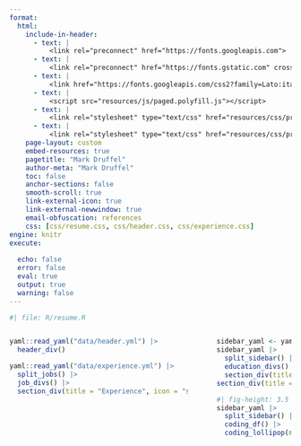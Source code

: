 ```yaml
--- 
format:
  html:
    include-in-header:
      - text: |
          <link rel="preconnect" href="https://fonts.googleapis.com">
      - text: |
          <link rel="preconnect" href="https://fonts.gstatic.com" crossorigin>
      - text: |
          <link href="https://fonts.googleapis.com/css2?family=Lato:ital,wght@0,100;0,300;0,400;0,700;0,900;1,100;1,300;1,400;1,700;1,900&family=Overpass:ital,wght@0,100..900;1,100..900&display=swap" rel="stylesheet" type='text/css'>
      - text: |
          <script src="resources/js/paged.polyfill.js"></script>
      - text: |
          <link rel="stylesheet" type="text/css" href="resources/css/print.css">
      - text: |
          <link rel="stylesheet" type="text/css" href="resources/css/preview.css" media="screen">
    page-layout: custom
    embed-resources: true
    pagetitle: "Mark Druffel"
    author-meta: "Mark Druffel"
    toc: false 
    anchor-sections: false
    smooth-scroll: true
    link-external-icon: true
    link-external-newwindow: true
    email-obfuscation: references
    css: [css/resume.css, css/header.css, css/experience.css]
engine: knitr
execute:
  
  echo: false
  error: false
  eval: true
  output: true
  warning: false 
---
```

```r
#| file: R/resume.R
```

:::: {.columns} 
::: {.column width="69%"}
```r
yaml::read_yaml("data/header.yml") |> 
  header_div()
```

```r
yaml::read_yaml("data/experience.yml") |> 
  split_jobs() |> 
  job_divs() |> 
  section_div(title = "Experience", icon = "suitcase", left = T) 
```
:::

::: {.column width="2%"}
<!-- empty column to create gap -->
:::

::: {.column .right-column width="29%"} 
```r
sidebar_yaml <- yaml::read_yaml("data/sidebar.yml")
sidebar_yaml |> 
  split_sidebar() |> 
  education_divs() |> 
  section_div(title = "Education", icon = "graduation-cap", top = T, right = T) 
section_div(title = "Coding", icon = "terminal", right = T)
```
```r
#| fig-height: 3.5
sidebar_yaml |> 
  split_sidebar() |> 
  coding_df() |>
  coding_lollipop(margin_ = margin(0, 2, 0, 0.5, "cm"))
```


:::

:::
